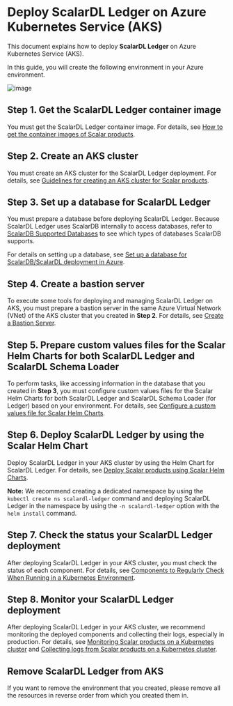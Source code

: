 # Deploy ScalarDL Ledger on Azure Kubernetes Service (AKS)

This document explains how to deploy **ScalarDL Ledger** on Azure Kubernetes Service (AKS).

In this guide, you will create the following environment in your Azure environment.

![image](images/png/AKS_ScalarDL_Ledger.drawio.png)

## Step 1. Get the ScalarDL Ledger container image

You must get the ScalarDL Ledger container image. For details, see [How to get the container images of Scalar products](../scalar-kubernetes/HowToGetContainerImages.mdx).

## Step 2. Create an AKS cluster

You must create an AKS cluster for the ScalarDL Ledger deployment. For details, see [Guidelines for creating an AKS cluster for Scalar products](CreateAKSClusterForScalarProducts.mdx).

## Step 3. Set up a database for ScalarDL Ledger

You must prepare a database before deploying ScalarDL Ledger. Because ScalarDL Ledger uses ScalarDB internally to access databases, refer to [ScalarDB Supported Databases](https://github.com/scalar-labs/scalardb/blob/master/docs/scalardb-supported-databases.md) to see which types of databases ScalarDB supports.

For details on setting up a database, see [Set up a database for ScalarDB/ScalarDL deployment in Azure](SetupDatabaseForAzure.mdx).

## Step 4. Create a bastion server

To execute some tools for deploying and managing ScalarDL Ledger on AKS, you must prepare a bastion server in the same Azure Virtual Network (VNet) of the AKS cluster that you created in **Step 2**. For details, see [Create a Bastion Server](CreateBastionServer.mdx).

## Step 5. Prepare custom values files for the Scalar Helm Charts for both ScalarDL Ledger and ScalarDL Schema Loader

To perform tasks, like accessing information in the database that you created in **Step 3**, you must configure custom values files for the Scalar Helm Charts for both ScalarDL Ledger and ScalarDL Schema Loader (for Ledger) based on your environment. For details, see [Configure a custom values file for Scalar Helm Charts](https://github.com/scalar-labs/helm-charts/blob/main/docs/configure-custom-values-file.md).

## Step 6. Deploy ScalarDL Ledger by using the Scalar Helm Chart

Deploy ScalarDL Ledger in your AKS cluster by using the Helm Chart for ScalarDL Ledger. For details, see [Deploy Scalar products using Scalar Helm Charts](https://github.com/scalar-labs/helm-charts/blob/main/docs/how-to-deploy-scalar-products.md).

**Note:** We recommend creating a dedicated namespace by using the `kubectl create ns scalardl-ledger` command and deploying ScalarDL Ledger in the namespace by using the `-n scalardl-ledger` option with the `helm install` command.

## Step 7. Check the status your ScalarDL Ledger deployment

After deploying ScalarDL Ledger in your AKS cluster, you must check the status of each component. For details, see [Components to Regularly Check When Running in a Kubernetes Environment](RegularCheck.mdx).

## Step 8. Monitor your ScalarDL Ledger deployment

After deploying ScalarDL Ledger in your AKS cluster, we recommend monitoring the deployed components and collecting their logs, especially in production. For details, see [Monitoring Scalar products on a Kubernetes cluster](K8sMonitorGuide.mdx) and [Collecting logs from Scalar products on a Kubernetes cluster](K8sLogCollectionGuide.mdx).

## Remove ScalarDL Ledger from AKS

If you want to remove the environment that you created, please remove all the resources in reverse order from which you created them in.
